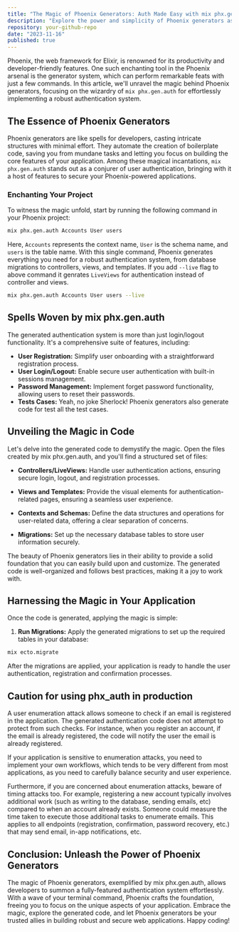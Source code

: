 ```yaml
---
title: "The Magic of Phoenix Generators: Auth Made Easy with mix phx.gen.auth"
description: "Explore the power and simplicity of Phoenix generators as we dive into creating a robust authentication system with mix phx.gen.auth."
repository: your-github-repo
date: "2023-11-16"
published: true
---
```


Phoenix, the web framework for Elixir, is renowned for its productivity and developer-friendly features. One such enchanting tool in the Phoenix arsenal is the generator system, which can perform remarkable feats with just a few commands. In this article, we'll unravel the magic behind Phoenix generators, focusing on the wizardry of `mix phx.gen.auth` for effortlessly implementing a robust authentication system.

## The Essence of Phoenix Generators

Phoenix generators are like spells for developers, casting intricate structures with minimal effort. They automate the creation of boilerplate code, saving you from mundane tasks and letting you focus on building the core features of your application. Among these magical incantations, `mix phx.gen.auth` stands out as a conjurer of user authentication, bringing with it a host of features to secure your Phoenix-powered applications.

### Enchanting Your Project

To witness the magic unfold, start by running the following command in your Phoenix project:

```sh
mix phx.gen.auth Accounts User users
```

Here, `Accounts` represents the context name, `User` is the schema name, and `users` is the table name. With this single command, Phoenix generates everything you need for a robust authentication system, from database migrations to controllers, views, and templates. If you add `--live` flag to above command it genrates `LiveViews` for authentication instead of controller and views.
```sh
mix phx.gen.auth Accounts User users --live
```

## Spells Woven by mix phx.gen.auth
The generated authentication system is more than just login/logout functionality. It's a comprehensive suite of features, including:

- **User Registration:** Simplify user onboarding with a straightforward registration process.
- **User Login/Logout:** Enable secure user authentication with built-in sessions management.
- **Password Management:** Implement forget password functionality, allowing users to reset their passwords.
- **Tests Cases:** Yeah, no joke Sherlock! Phoenix generators also generate code for test all the test cases.


## Unveiling the Magic in Code
Let's delve into the generated code to demystify the magic. Open the files created by mix phx.gen.auth, and you'll find a structured set of files:

- **Controllers/LiveViews:** Handle user authentication actions, ensuring secure login, logout, and registration processes.

- **Views and Templates:** Provide the visual elements for authentication-related pages, ensuring a seamless user experience.

- **Contexts and Schemas:** Define the data structures and operations for user-related data, offering a clear separation of concerns.

- **Migrations:** Set up the necessary database tables to store user information securely.

The beauty of Phoenix generators lies in their ability to provide a solid foundation that you can easily build upon and customize. The generated code is well-organized and follows best practices, making it a joy to work with.


## Harnessing the Magic in Your Application
Once the code is generated, applying the magic is simple:

1. **Run Migrations:**
Apply the generated migrations to set up the required tables in your database:

```sh
mix ecto.migrate
```
After the migrations are applied, your application is ready to handle the user authentication, registration and confirmation processes.

## Caution for using phx_auth in production
A user enumeration attack allows someone to check if an email is registered in the application. The generated authentication code does not attempt to protect from such checks. For instance, when you register an account, if the email is already registered, the code will notify the user the email is already registered.

If your application is sensitive to enumeration attacks, you need to implement your own workflows, which tends to be very different from most applications, as you need to carefully balance security and user experience.

Furthermore, if you are concerned about enumeration attacks, beware of timing attacks too. For example, registering a new account typically involves additional work (such as writing to the database, sending emails, etc) compared to when an account already exists. Someone could measure the time taken to execute those additional tasks to enumerate emails. This applies to all endpoints (registration, confirmation, password recovery, etc.) that may send email, in-app notifications, etc.

## Conclusion: Unleash the Power of Phoenix Generators
The magic of Phoenix generators, exemplified by mix phx.gen.auth, allows developers to summon a fully-featured authentication system effortlessly. 
With a wave of your terminal command, Phoenix crafts the foundation, freeing you to focus on the unique aspects of your application. 
Embrace the magic, explore the generated code, and let Phoenix generators be your trusted allies in building robust and secure web applications. 
Happy coding!


